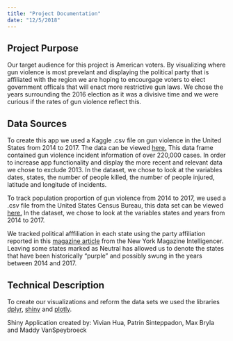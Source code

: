 ```yaml
---
title: "Project Documentation"
date: "12/5/2018"
---
```



## Project Purpose
Our target audience for this project is American voters. By visualizing where gun violence is most prevelant and displaying the political party that is affiliated with the region we are hoping to encourgage voters to elect government officals that will enact more restrictive gun laws. We chose the years surrounding the 2016 election as it was a divisive time and we were curious if the rates of gun violence reflect this.

## Data Sources
To create this app we used a Kaggle .csv file on gun violence in the United States from 2014 to 2017. The data can be viewed [here.](https://www.kaggle.com/jameslko/gun-violence-data) This data frame contained gun violence incident information of over 220,000 cases. In order to increase app functionality and display the more recent and relevant data we chose to exclude 2013. 
In the dataset, we chose to look at the variables dates, states, the number of people killed, the number of people injured, latitude and longitude of incidents.

To track population proportion of gun violence from 2014 to 2017, we used a .csv file from the United States Census Bureau, this data set can be viewed [here.](https://www2.census.gov/programs-surveys/popest/datasets/2010-2017/counties/totals/)
In the dataset, we chose to look at the variables states and years from 2014 to 2017.

We tracked political afffiliation in each state using the party affiliation reported in this [magazine article](http://nymag.com/intelligencer/2018/11/maybe-its-time-for-america-to-split-up.html) from the New York Magazine Intelligencer. Leaving some states marked as Neutral has allowed us to denote the states that have been historically "purple" and possibly swung in the years between 2014 and 2017. 

## Technical Description
To create our visualizations and reform the data sets we used the libraries [dplyr](https://dplyr.tidyverse.org/), [shiny](http://shiny.rstudio.com/) and [plotly](https://plot.ly/r/).

Shiny Application created by: Vivian Hua, Patrin Sinteppadon, Max Bryla and Maddy VanSpeybroeck 


